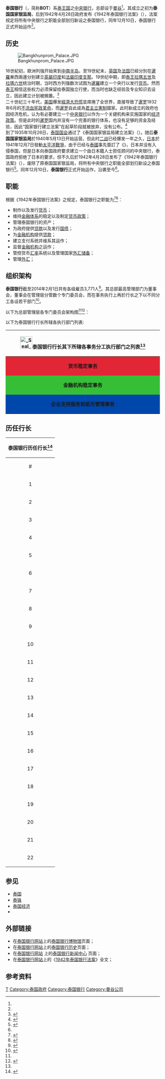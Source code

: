 {{noteTA
|G1=泰國人名
}}
{{coord|13.768335|100.50208|type:landmark_source:kolossus-frwiki|display=title}}

{{Infobox Central bank
| bank_name      = 泰國銀行
| bank_name_in_local = {{lang-th|ธนาคารแห่งประเทศไทย}}<br>Bank of Thailand
| image_1        = Seal of the Bank of Thailand.png
| image_title_1  = '''泰国銀行之标志'''
| image_width_1  = 150px
| headquarters   = {{THA}} [[曼谷|曼谷]] [[拍那空縣|拍那空縣]]<ref name="lianxifangshi">{{Cite web|url =http://www.bot.or.th/English/Contactus/Pages/ContactUs.aspx|format =|title =Headquarters of The Bank of Thailand|author =|date =|publisher =泰国银行官网|language =en|accessdate =2014-11-19|quote =273 Samsen Road, Watsamphraya, Phra Nakhon District, Bangkok|deadurl =yes|archiveurl =https://web.archive.org/web/20141125064742/http://www.bot.or.th/English/Contactus/Pages/ContactUs.aspx|archivedate =2014-11-25}}</ref>
| coordinates    = {{coord|13.768335|100.50208|region:TH}}
| established    = 1942年12月10日<ref name="jianlishijian">{{Cite web
|url = http://www.bot.or.th/English/AboutBOT/Pages/default.aspx
|format = 
|title = About BOT of The Bank of Thailand
|author = 
|date = 
|publisher = 泰国银行官网
|language = en
|accessdate = 2014-11-19
|quote = The Bank of Thailand (BOT) was first set up as the Thai National Banking Bureau. The Bank of Thailand Act was promulgated on 28 April 1942 vesting upon the Bank of Thailand the responsibility for all central banking functions. The Bank of Thailand started operations on 10 December 1942.
|archive-date = 2014-11-13
|archive-url = https://web.archive.org/web/20141113015705/http://www.bot.or.th/English/AboutBOT/Pages/default.aspx
|dead-url = no
}}</ref>
| president      = {{link-th|张旭州|ประสาร ไตรรัตน์วรกุล}}<ref name="xianrenhangzhang">{{Cite web|url =http://www.bot.or.th/English/AboutBOT/Governors/Pages/Prasarn.aspx|format =|title =Mr.Prasarn Trairatvorakul of The Bank of Thailand|author =|date =|publisher =泰国银行官网|language =en|accessdate =2014-11-19|quote =Dr. Prasarn Trairatvorakul has been appointed on October 1st, 2010 to be the 22nd Governor of the Bank of Thailand, the country’s Central Bank.  Prior to this appointment, Dr. Prasarn has worked in the top positions of a number of public and private organizations, including the Securities and Exchange Commission of Thailand and Kasikornbank Pcl.|deadurl =yes|archiveurl =https://web.archive.org/web/20141129025304/http://www.bot.or.th/English/AboutBOT/Governors/Pages/Prasarn.aspx|archivedate =2014-11-29}}</ref><br>（Prasarn Trairatvorakul）<br>（2010年10月1日就职，第22任）
| leader_title   = 行长
| bank_of        = {{THA}}
| currency       = [[泰铢|泰铢]]
| currency_iso   = THB
| reserves       = 1606.06亿[[美元|美元]]<ref name="chubei">{{Cite web
|url = http://www2.bot.or.th/statistics/Download/EC_XT_030_ENG.PDF
|format = pdf
|title = International Reserves of the Bank of Thailand（ID:EC_XT_030）
|author = 
|date = 2014-11-07
|publisher = 泰国银行官网
|language = en
|accessdate = 2014-11-19
|quote = 
|archive-url = https://web.archive.org/web/20160304202011/http://www2.bot.or.th/statistics/Download/EC_XT_030_ENG.PDF
|archive-date = 2016-03-04
|dead-url = yes
}}</ref><br>（即52,566.34亿[[泰铢|泰铢]]）<br>（包括黄金，截至2014年10月）
| borrowing_rate = 2.80%<ref name="lilv">{{Cite web
 |url          = http://www2.bot.or.th/statistics/Metadata/FM_RT_001_S2_ENG.pdf
 |format       = pdf
 |title        = Interest Rates in Financial Market (2005-present)（ID：FM_RT_001）
 |author       = 
 |date         = 2014-11-07
 |publisher    = 泰国银行官网
 |language     = en
 |accessdate   = 2014-11-19
 |quote        = 当前存款利率及贷款利率都截至2014年10月
 |archive-url  = https://web.archive.org/web/20141129025255/http://www2.bot.or.th/statistics/Metadata/FM_RT_001_S2_ENG.pdf
 |archive-date = 2014-11-29
 |dead-url     = yes
}}</ref>
| deposit_rate   = 2.38%<ref name=lilv/>
| website        = [http://www.bot.or.th/ www.bot.or.th]
| preceded       = '''泰国国家银监局'''<br>（{{lang-en|Thai National Banking Bureau}}）
| succeeded      =
| footnotes      =
}}

'''泰国银行'''（{{lang-th|ธนาคารแห่งประเทศไทย}}，简称'''BOT'''）系[[泰王国|泰王国]]之[[中央银行|中央银行]]，总部设于[[曼谷|曼谷]]<ref name=lianxifangshi/>。其成立之初为'''泰国国家银监局'''，后到1942年4月28日政府发布《1942年泰国银行法案》（{{lang-en|Bank of Thailand Act, B.E.2485}}），法案规定将所有中央银行之职能全部划归新设之泰国银行，同年12月10日，泰国银行正式开始运作<ref name=jianlishijian/>。

== 历史 ==

{{参见|泰国历史|第二次世界大戰期間的泰國}}

[[File:Bangkhunprom_Palace.JPG|thumb]]

16世紀初，歐洲列強开始來到[[中南半岛|中南半岛]]。至19世紀末，[[英国|英国]]及[[法国|法国]]已經分別在[[暹羅|暹羅]]東西兩邊分别建立[[英屬印度|英屬印度]]和[[法屬印度支那|法屬印度支那]]。19世纪中期，即[[泰國君主列表|泰王]][[拉瑪五世|拉瑪五世]]及[[拉瑪六世|拉瑪六世]]统治时期，当时西方列强数次试图为[[暹羅|暹羅]]建立一个央行以发行[[货币|货币]]。然而[[泰王|泰王]]相信这些权力必须保留给泰国独立行使，而当时也缺乏经验及专业知识去设立，因此建立计划被搁置。<ref name="lishi1">{{Cite web|url =http://www.bot.or.th/English/AboutBOT/History/Pages/History.aspx|format =|title =History of the Bank of Thailand|author =|date =|publisher =泰国银行官网|language =en|accessdate =2014-11-19|quote =The reign of King Rama IV was characterised by fostering relations and trade of Siam with foreign powers. A significant milestone of these relations was the signing of a diplomatic and commercial treaty with England by King Rama IV. The so-called “Bowring Treaty” opened doors of Siam to the world, and also led to numerous similar treaties with other countries. With increasing ties to the West under the reigns of Kings Rama V and VI, there were several attempts by these western powers to establish a central bank for Siam to issue bank notes which would bring about substantial benefits.  Yet these attempts did not materialise as the Siamese believed that these powers intended to reap the benefits for themselves.  However, it was believed that in principle, having a central bank would serve as a central medium for trade and economy, but the project was shelved due to the lack of experience and expertise at that time.|deadurl =yes|archiveurl =https://web.archive.org/web/20141113013516/http://www.bot.or.th/English/AboutBOT/History/Pages/History.aspx|archivedate =2014-11-13}}</ref>
<br>二十世纪三十年代，[[美国|美国]]爆发[[經濟大恐慌|經濟大恐慌]]並席捲了全世界，直接导致了[[暹罗|暹罗]]1932年6月的[[暹羅立憲革命|不流血宪政革命]]，而[[暹罗|暹罗]]自此成為[[君主立憲制|君主立憲制]]國家。此时新成立的政府也因经济危机，认为有必要建立一个[[中央银行|中央银行]]以作为一个关键机构来实施国家的[[经济政策|经济政策]]。但是此时的[[暹罗|暹罗]]国内并没有一个完善的银行体系，也没有足够的资金及经验，因此“国家银行建立法案”在起草阶段就被放弃，没有公布。<ref name="lishi2">{{Cite web|url =http://www.bot.or.th/English/AboutBOT/History/Pages/History.aspx|format =|title =History of the Bank of Thailand|author =|date =|publisher =泰国银行官网|language =en|accessdate =2014-11-19|quote =Shortly after that, the plan to have central bank was revived, when Phraya Phahon Phon Phayuhasena seized power on 20 June 1933.  However, the Minister of Finance consulted with James Bexter, the fiscal adviser to the Government at that time, who felt that it was not time to establish a central bank, given the lack of experts on banking issues in Siam, not to mention the lack of capital and the lack of a commercial banking system in the country. The Government pushed forward the project to establish a central bank again in 1935. The Cabinet resolved to have the Ministry of Finance to propose a bill on the Establishment of the National Bank, B.E. 2478 (1935), drafted by Luang Voranitipricha. The bill proposed to incorporate the Siam Commercial Bank Ltd as the national bank.  With just a mere eight articles, the bill was regarded as incomprehensive and lacking in details by the Comptroller-General, hence it was not promulgated.|deadurl =yes|archiveurl =https://web.archive.org/web/20141113013516/http://www.bot.or.th/English/AboutBOT/History/Pages/History.aspx|archivedate =2014年11月13日}}</ref>
<br>到了1935年10月26日，[[泰国国会|泰国国会]]通过了《泰国国家银监局建立法案》（{{lang-en|Act on the Establishment of the Thai National Banking Bureau}}）。随后'''泰国国家银监局'''於1940年5月13日开始运营。但此时[[二战|二战]]已经爆发一年之久，[[日本|日本]]於1941年12月7日發動[[太平洋戰爭|太平洋戰爭]]，由于已经与[[泰國|泰國]]事先簽訂了《{{link-en|日泰同盟條約|Treaty between Thailand and Japan (1940)}}》，日本并没有入侵泰国，但是日本向泰国政府要求建立一个由日本籍人士担任顾问的中央银行，泰国政府拒绝了日本的要求，但不久后於1942年4月28日发布了《1942年泰国银行法案》（{{lang-en|Bank of Thailand Act, B.E.2485}}），废除了原泰国国家银监局，将所有中央银行之职能全部划归新设之泰国银行<ref name="lishi6">{{Cite web|url =http://www.bot.or.th/English/AboutBOT/History/Pages/History.aspx|format =|title =History of the Bank of Thailand|author =|date =|publisher =泰国银行官网|language =en|accessdate =2014-11-19|quote =The Thai National Banking Bureau started its operations on 13 May 1940. The official opening ceremony was held on 24 June 1940, which coincided with the National Day then.  It was only after more than a year’s operation of the Bureau when the Asia-Pacific Theatre of the Second World War erupted.  Japanese troops landed on Thai shores on 8 December 1941. The invading Japanese demanded that the Thai Government set up a central bank comprising Japanese advisers and department heads. Of course the Thai Government could not accept such conditions and requested that Prince Viwat draft a bill to change the status of the Thai National Banking Bureau to a central bank, with immediate effect.  Hence the “Bank of Thailand Act” was promulgated on 16 April 1942. The inauguration ceremonies were held on 10 December 1942, which was Constitution Day. On the following day, the Bank of Thailand started its operations at the former offices of the Hong Kong and Shanghai Banking Corporation on Siphraya Road. Prince Viwat assumed the position of the first Governor.|deadurl =yes|archiveurl =https://web.archive.org/web/20141113013516/http://www.bot.or.th/English/AboutBOT/History/Pages/History.aspx|archivedate =2014年11月13日}}</ref>。同年12月10日，'''泰国银行'''正式开始运作，沿袭至今<ref name=jianlishijian/>。

==职能==

根据《1942年泰国银行法案》之规定，泰国银行之职能为<ref name="zhineng2">{{Cite web|url =http://www.bot.or.th/English/LawsAndRegulations/DocLib_EngLaw/Law_E01_Bot.pdf|format =PDF|title =Bank of Thailand Act B.E.2485 ( Updated 3/3/2551)|author =|date =|publisher =泰国银行官网|language =en|accessdate =2014-11-19|quote =|deadurl =yes|archiveurl =https://web.archive.org/web/20140224035105/http://www.bot.or.th/English/LawsAndRegulations/DocLib_EngLaw/Law_E01_Bot.pdf|archivedate =2014-02-24}}</ref><ref name="zhineng">{{Cite web
 |url         = http://www.bot.or.th/English/AboutBOT/index/Pages/RolesAndResponsibilities.aspx
 |format      = 
 |title       = Roles and Responsibilities of the Bank of Thailand
 |author      = 
 |date        = 2014-11-07
 |publisher   = 泰国银行官网
 |language    = en
 |accessdate  = 2014-11-19
 |quote       = According to the Bank of Thailand (BOT) Act B.E.2485 as amended by B.E.2551：1.  Print and issue banknotes and other security documents；2.  Promote monetary stability and formulate monetary policies；3.  Manage the BOT’s assets；4..  Provide banking facilities to the government and act as the registrar for the government bonds；5.  Provide banking facilities for the financial institutions；6.  Establish or Support the establishment of payment system；7.  Supervise and examine the financial institutions；8.  Manage the country’s foreign exchange rate under the foreign exchange system and manage assets in the currency reserve according to the Currency Act.；9.  Control the foreign exchange according to the exchange control act。
 |deadurl     = yes
 |archiveurl  = https://web.archive.org/web/20141113012848/http://www.bot.or.th/English/AboutBOT/index/Pages/RolesAndResponsibilities.aspx
 |archivedate = 2014-11-13
}}</ref>：
*制作以及发行[[货币|货币]]；
*维持[[全球金融體系|金融体系]]的稳定以及制定[[货币政策|货币政策]]；
*管理泰国银行的资产；
*为政府提供[[贷款|贷款]]以及发行[[国债|国债]]；
*为[[金融机构|金融机构]]提供[[贷款|贷款]]；
*建立支付系统并维系其运作；
*监督[[金融机构|金融机构]]之运作；
*管控货币[[汇率|汇率]]系统以及管理国家[[外汇储备|外汇储备]]；
*管理[[外汇|外汇]]；

== 组织架构 ==

'''泰国银行'''截至2014年2月1日共有各级雇员3,771人<ref name="renyuan">{{Cite web
 |url         = http://www.bot.or.th/English/AboutBOT/Documents/organ_Eng.pdf
 |format      = PDF
 |title       = Page1 of Bank of Thailand Organization Chart
 |author      = 
 |date        = 2014-02-01
 |publisher   = 泰国银行官网
 |language    = en
 |accessdate  = 2014-11-19
 |quote       = Manpower : 3,771，As of Feb. 1, 2014
 |deadurl     = yes
 |archiveurl  = https://web.archive.org/web/20141113012853/http://www.bot.or.th/English/AboutBOT/Documents/organ_Eng.pdf
 |archivedate = 2014-11-13
}}</ref>。其总部最高管理部门为董事会，董事会在管理层分管数个专门委员会，而在事务执行上再於行长之下以不同分工各设若干部门<ref name="weiyuanhui">{{Cite web|url =http://www.bot.or.th/English/AboutBOT/Documents/organ_Eng.pdf|format =PDF|title =Bank of Thailand Organization Chart|author =|date =2014-02-01|publisher =泰国银行官网|language =en|accessdate =2014-11-19|quote =|deadurl =yes|archiveurl =https://web.archive.org/web/20141113012853/http://www.bot.or.th/English/AboutBOT/Documents/organ_Eng.pdf|archivedate =2014-11-13}}</ref>。

以下为总部管理层各专门委员会架构图<ref name=weiyuanhui/><ref name="weiyuanhui2">{{Cite web|url =http://www.bot.or.th/English/AboutBOT/index/Pages/RolesAndResponsibilities.aspx|format =|title =Roles and Responsibilities of the THE HEAD OFFICE of the Bank of Thailand|author =|date =|publisher =泰国银行官网|language =en|accessdate =2014-11-19|quote =|deadurl =yes|archiveurl =https://web.archive.org/web/20141113012848/http://www.bot.or.th/English/AboutBOT/index/Pages/RolesAndResponsibilities.aspx|archivedate =2014-11-13}}</ref>：
{{chart/start}}
{{chart |border=3|boxstyle=background:#dfd;| | | | | | |BUY| | | | | | BUY='''泰国银行董事会'''<br>（{{lang-en|The Bank of Thailand Board}}）}}
{{chart | | | | | | | |!| | | | | }}
{{chart | |,|-|-|-|v|-|^|-|-|-|-|-|.| | | | |}}
{{chart | YUH | | |)|-|-|-|.| | | OKI |YUH=金融稳定小组委员会<br>（{{lang-en|Subcommittee on Financial Stability}}）|OKI=泰国银行<br>行长 |boxstyle_ OKI =background-color: #faa;}}
{{chart | |!| | | |!| | | |!| | | |!| | | |}}
{{chart | YUH | | UHJ | | OLI | | |!| | |YUH=[[货币政策|货币政策委员会]]<br>（{{lang-en|Monetary Policy Committee}}）|UHJ=金融机构发展基金委员会<br>（{{lang-en|Financial Institutions Development Fund Committee}}）| OLI=审计委员会<br>（{{lang-en|Audit Committee}}） }}
{{chart | YUH | | UHJ | | |!| | | |!| | | |YUH=[[金融机构|金融机构政策委员会]]<br>（{{lang-en|Financial Institutions Policy Committee}}）|UHJ=风险监督委员会<br>（{{lang-en|Risk Oversight Committee}}）}}
{{chart | YUH | | | | | | OLI |-| OKI | | |YUH={{link-en|支付系统|Payment system|支付系统委员会}}<br>（{{lang-en|Payment System Committee}}）|OLI=内部审计组<br>（{{lang-en|Internal Audit Group}}）|OKI=企业战略办公室<br>（{{lang-en|Office of Corporate Strategy}}）}}
{{chart | | | | | | | | | |!| | | | | | | | | |}}
{{chart | | | | | | | | | OLI | | | | | | | | ||OLI=[[内部审计师|内部审计部]]<br>（{{lang-en|Internal Audit Department}}）}}
{{chart | | | | | | | | | OLI | | | | | | | | ||OLI=纪律部<br>（{{lang-en|Compliance Department}}）}}
{{chart/end}}

以下为泰国银行行长所辖各执行部门列表:
{|class="wikitable collapsible autocollapse" style="font-size: 90%; text-align:center;"
|-
!colspan=6 align=center|[[File:_Seal_of_the_Bank_of_Thailand.svg|40px]]'''泰国银行行长'''其下所辖各事务分工执行部门之列表<ref name=weiyuanhui/>
|-
!rowspan="2" style="background: #E32636; width:3%"|'''货币稳定事务'''
![[货币政策|货币政策组]]<br>（{{lang-en|Monetary Policy Group}}）
|经济研究部<br>（{{lang-en|Economic Research Department}}）
|国际部<br>（{{lang-en|International Department}}）
|colspan="2"|宏观经济与货币政策部<br>（{{lang-en|Macroeconomic and Monetary Policy Department}}）
|-
![[金融市场|金融市场业务组]]<br>（{{lang-en|Financial Markets Operations Group}}）
|[[金融市场|金融市场部]]<br>（{{lang-en|Financial Markets Department}}）
|[[外汇储备|外汇储备管理部]]<br>（{{lang-en|Reserve Management Department}}）
|colspan="2"|外汇管理与政策部  <br>（{{lang-en|Foreign Exchange Administration and Policy Department}}）                                      
|-
!rowspan="5" style="background: #36BF36"| '''金融机构稳定事务'''
|colspan="5"|金融机构发展基金管理部<br>（{{lang-en|FIDF Management Department}}）
|-
![[金融机构|金融机构政策组]]<br>（{{lang-en|Financial Institutions Policy Group}}）
|审慎监管政策部<br>（{{lang-en|Prudential Policy Department}}）
|金融机构战略部<br>（{{lang-en|Financial Institutions Strategy Department}}）
|colspan="2"|{{link-en|支付系统|Payment system|支付系统委员会}}<br>（{{lang-en|Payment Systems Policy Department}}）
|-
!rowspan="2"| 督查组<br>（{{lang-en|Supervision Group}}）
|规划与发展部<br>（{{lang-en|Planning and Development Department}}）
|金融机构应用部<br>（{{lang-en|Financial Institution Applications Department}}）
|金融机构监测与分析部<br>（<small>{{lang-en|Financial Institutions Monitoring and Analysis Department}}</small>）
|风险管理与信息系统审查部<br>（<small>{{lang-en|Risk Management and Information System Examination Department}}</small>）
|-
|突击检查1部<br>（{{lang-en|Onsite Examination Department 1}}）
|突击检查2部<br>（{{lang-en|Onsite Examination Department 2}}）
|colspan="2"|非银行与专业金融机构审查部<br>（<small>{{lang-en|Specialized Financial Institutions and Non-Bank Examination Department}}</small>）
|-
!管理辅助组<br>（{{lang-en|Management Assistance Group}}）
|企业通信部<br>（{{lang-en|Corporate Communications Department}}）
|企业服务部<br>（{{lang-en|Corporate Services Department}}）
|安保部<br>（{{lang-en|Security Department}}）
|法律及诉讼部<br>（{{lang-en|Legal and Litigation Department}}）
|-
!rowspan="7" style="background: #0047AB" | '''企业支持服务和纸币管理事务'''
|colspan="5"|企业风险管理部<br>（{{lang-en|Enterprise Risk Management Department}}）
|-
![[信息技术|信息技术组]]<br>（{{lang-en|Information Technology Group}}）
|支付与债券部<br>（{{lang-en|Payment and Bond Department}}）
|信息技术部<br>（{{lang-en|Information Technology Department}}）
|colspan="2"|统计与信息系统部<br>（{{lang-en|Statistic and Information Systems Department}}）
|-
![[人力资源管理|人力资源与组织发展组]]<br>（{{lang-en|Human Resources and Organization Development Group}}）
|人力资源部<br>（{{lang-en|Human Resources Department}}）
|组织发展部<br>（{{lang-en|Organization Development Department}}）
|colspan="2"|学习与发展研究所<br>（{{lang-en|Learning and Development Institute}}）
|-
!rowspan="2"| [[財政預算案|规划与预算组]]<br>（{{lang-en|Planning and Budgeting Group}}）
|北部地区办公室<br>（{{lang-en|Northern Region Office}}）
|东北地区办公室<br>（{{lang-en|Northeastern Region Office}}）
|南部地区办公室<br>（{{lang-en|Southern Region Office}}）
|图书档案馆、博物馆<br>（{{lang-en|Library Archives and Museum}}）
|-
|财务会计部<br>（{{lang-en|Finance and Accounting Department}}）
|策略服务部<br>（{{lang-en|Strategic Services Department}}）
|colspan="2"|金融消费者保护中心<br>（{{lang-en|Financial Consumer Protection Center}}）
|-
!rowspan="2"| [[纸币|纸币管理组]]<br>（{{lang-en|Banknote Management Group}}）
|纸币经营部<br>（{{lang-en|Banknote Operation Department}}）
|纸币印刷厂<br>（{{lang-en|Note Printing Works}}）
|colspan="2"|纸币战略规划部<br>（{{lang-en|Banknote Strategic Planning Department}}）
|-
|会计与供应部<br>（{{lang-en|Accounting and Supply Department}}）
|纸币研究部<br>（{{lang-en|Banknote Research Department}}）
|colspan="2"|人力资源管理与开发部<br>（{{lang-en|Human Resource Management and Development Department}}）
|}

== 历任行长 ==

{|class=wikitable
!colspan=5 align=center|'''泰国银行历任行长'''<ref name="lirenhangzhang">{{Cite web|url =http://www.bot.or.th/Thai/AboutBOT/Governors/Pages/ListOfGovernor.aspx|format =|title =ผู้ว่าการอดีตถึงปัจจุบัน|author =|date =|publisher =泰国银行官网|language =th|accessdate =2014-11-24|quote =|deadurl =yes|archiveurl =https://web.archive.org/web/20140130092002/http://www.bot.or.th/Thai/AboutBOT/Governors/Pages/ListOfGovernor.aspx|archivedate =2014-01-30}}</ref> 
|-
!#
!名字
!上任年份
!卸任年份
!个人出生
|-
| 1|| {{link-th|威瓦他纳猜耶|พระวรวงศ์เธอ พระองค์เจ้าวิวัฒนไชย}}<br>（H.H.Prince Vivadhanajaya）<br>พระวรวงศ์เธอพระองค์เจ้าวิวัฒนไชย|| 1942年11月27日 || 1946年10月16日 || 1899年4月29日
|-
|2 || {{link-th|森·威尼猜耶恭|เสริม วินิจฉัยกุล}}<br>（Serm Vinicchayakul）<br>เสริม วินิจฉัยกุล|| 1946年10月17日 || 1947年11月24日 ||  1907年6月2日
|-
|3 || 伦·西颂翁<br>（Leng Srisomwongse）<br>เล้ง ศรีสมวงศ์|| 1947年11月25日 || 1948年9月2日   ||  1900年9月5日
|-
|4 || {{link-th|威瓦他纳猜耶|พระวรวงศ์เธอ พระองค์เจ้าวิวัฒนไชย}}<br>（H.H.Prince Vivadhanajaya）<br>พระวรวงศ์เธอพระองค์เจ้าวิวัฒนไชย  || 1948年9月3日   || 1948年12月2日  ||  1899年4月29日
|-
|5 || 伦·西颂翁<br>（Leng Srisomwongse）<br>เล้ง ศรีสมวงศ์  || 1948年12月3日  || 1949年8月3日   || 1900年9月5日
|-
|6 || {{link-th|德·沙尼翁|หม่อมหลวงเดช สนิทวงศ์}}<br>（M.L. Dej Snidvongs）<br>หม่อมหลวงเดช สนิทวงศ์ || 1949年8月4日   || 1952年2月29日  ||  1898年2月18日
|-
|7 || {{link-th|森·威尼猜耶恭|เสริม วินิจฉัยกุล}}<br>（Serm Vinicchayakul）<br>เสริม วินิจฉัยกุล || 1952年3月1日   || 1955年7月24日  ||  1907年6月2日
|-  
|8 || 格森·西帕耶<br>（Kasem Sriphayak）<br>เกษม ศรีพยัคฆ์|| 1955年7月25日  || 1958年7月23日  ||  1903年12月30日
|-
|9 || 触德·古纳-卡森<br>（Jote Guna-Kasem）<br>โชติ คุณะเกษม || 1958年7月24日  || 1959年5月3日   ||  1903年8月2日
|-
|10||{{link-en|贝·黄帕功|Puey Ungphakorn}}（{{link-en|黃培謙|Puey Ungphakorn}}）<br>（Puey Ungphakorn）<br>ป๋วย อึ๊งภากรณ์  ||1959年6月11日 || 1971年8月15日 ||  1916年3月9日
|-
|11 || {{link-th|比素滴·林曼夏民|พิสุทธิ์ นิมมานเหมินท์}}<br>（Bisudhi Nimmanhaemin）<br>พิสุทธิ์ นิมมานเหมินท์||1971年8月16日 || 1975年5月23日 || 1915年5月23日
|-
|12 || 沙努·乌纳军<br>（Snoh Unakul）<br>เสนาะ อูนากูล||1975年5月24日 || 1979年10月31日 ||  <center>不详</center>
|-
|13 ||  {{link-th|努军·巴蜀莫|นุกูล ประจวบเหมาะ}}<br>（Nukul Prachuabmoh）<br>นุกูล ประจวบเหมาะ ||1979年11月1日 || 1984年9月13日 ||  1929年7月26日
|-
|14 || {{link-th|甘宗·沙提拉恭|กำจร สถิรกุล}}<br>（Kamchorn Sathirakul）<br>กำจร สถิรกุล  ||1984年9月14日 || 1990年3月5日 ||  <center>不详</center>
|-
|15 || {{link-th|差瓦立·他纳乍南|ชวลิต ธนะชานันท์}}<br>（Chavalit Thanachanan）<br>ชวลิต ธนะชานันท์||1990年3月6日 || 1990年9月30日 ||  1930年7月2日
|-
|16 || 威集·素披尼<br>（Vijit Supinit）<br>วิจิตร สุพินิจ||1990年10月1日 ||  1996年7月1日 ||  1941年7月14日
|-
|17 || [[伦差·玛拉甲暖|伦差·玛拉甲暖]]<br>（Rerngchai Marakanond）<br>เริงชัย มะระกานนท์||1996年7月13日 || 1997年7月28日 ||  1942年3月10日
|-
|18 || {{link-th|猜亚瓦·威汶斯瓦迪|ชัยวัฒน์ วิบูลย์สวัสดิ์}}<br>（Chaiyawat Wibulswasdi）<br>ชัยวัฒน์ วิบูลย์สวัสดิ์||1997年7月31日 ||  1998年5月4日 ||  1946年9月19日
|-
|19 || {{link-en|差杜蒙恭·梭那恭|Chatumongol Sonakul}}<br>（Chatu Mongol Sonakul）<br>หม่อมราชวงศ์จัตุมงคล โสณกุล ||1998年5月7日 || 2001年5月30日 ||  1943年9月28日
|-
|20 || {{link-en|比蒂耶通·铁瓦恭|Pridiyathorn Devakula}}<br>（Pridiyathorn Devakula）<br>หม่อมราชวงศ์ปรีดิยาธร เทวกุล || 2001年5月31日 ||  2006年10月6日 ||  1947年7月15日
|-
|21 || {{link-en|塔丽莎·瓦达纳加|Tarisa Watanagase}}<br>（Tarisa Watanagase）<br>นางธาริษา วัฒนเกส ||2006年11月8日 || 2010年9月30日 ||  1949年11月30日
|-
|22 || '''{{link-th|巴讪·哲华武拉恭|ประสาร ไตรรัตน์วรกุล}}'''（'''{{link-th|张旭州|ประสาร ไตรรัตน์วรกุล}}'''）<br>（Prasarn Trairatvorakul）<br>ประสาร ไตรรัตน์วรกุล||2010年10月1日 || 在任<ref name=xianrenhangzhang/> || 1952年8月20日
|}

== 参见 ==
{{Commons category|Bank of Thailand|泰国银行}}
* [[泰国|泰国]]
* [[泰铢|泰铢]]
* [[泰国经济|泰国经济]]
* {{link-en|泰国财政部|Ministry of Finance (Thailand)}}

== 外部链接 ==

*在[http://www.bot.or.th/ 泰国银行网站]上的[https://web.archive.org/web/20120729134327/http://www.bot.or.th/English/BOTMuseum/Pages/BOTMuseum1.aspx 泰国银行博物馆]页面；
*在[http://www.bot.or.th/ 泰国银行网站]上的[https://web.archive.org/web/20141113013516/http://www.bot.or.th/English/AboutBOT/History/Pages/History.aspx 泰国银行历史]页面；
*在[http://www.bot.or.th/ 泰国银行网站] {{Wayback|url=http://www.bot.or.th/ |date=20050304021154 }}上的[http://www.bot.or.th/english/pressandspeeches/press/_layouts/application/BOT%20News/News.aspx 泰国银行新闻中心] {{Wayback|url=http://www.bot.or.th/english/pressandspeeches/press/_layouts/application/BOT%20News/News.aspx |date=20141029172919 }}页面；
*在[http://www.bot.or.th/ 泰国银行网站]上的《[https://web.archive.org/web/20140224035105/http://www.bot.or.th/English/LawsAndRegulations/DocLib_EngLaw/Law_E01_Bot.pdf  1942年泰国银行法案]》全文；

==参考资料==

{{Reflist|2}}
{{Thailand topics|state=expanded}}
{{Central banks|state = uncollapsed}}

[[Category:中央银行|T]]
[[Category:泰国政府|Category:泰国政府]]
[[Category:泰国银行|Category:泰国银行]]
[[Category:曼谷公司|Category:曼谷公司]]